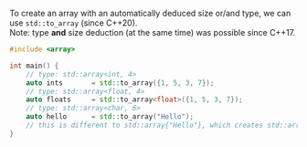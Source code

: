 To create an array with an automatically deduced size or/and type,
we can use `std::to_array` (since C++20).  
Note: type **and** size deduction (at the same time) was possible since C++17.

```cpp
#include <array>

int main() {
	// type: std::array<int, 4>
	auto ints		= std::to_array({1, 5, 3, 7});
	// type: std::array<float, 4>
	auto floats		= std::to_array<float>({1, 5, 3, 7});
	// type: std::array<char, 6>
	auto hello		= std::to_array("Hello");
	// this is different to std::array{"Hello"}, which creates std::array<char const*, 1>
}
```